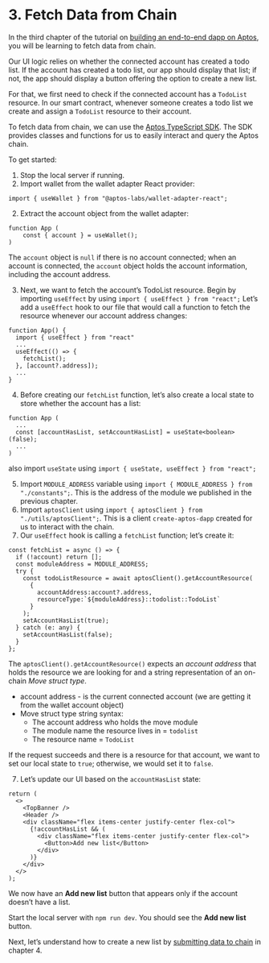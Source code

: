 
# 3. Fetch Data from Chain

In the third chapter of the tutorial on [building an end-to-end dapp on Aptos](../build-e2e-dapp.mdx), you will be learning to fetch data from chain.

Our UI logic relies on whether the connected account has created a todo list. If the account has created a todo list, our app should display that list; if not, the app should display a button offering the option to create a new list.

For that, we first need to check if the connected account has a `TodoList` resource. In our smart contract, whenever someone creates a todo list we create and assign a `TodoList` resource to their account.

To fetch data from chain, we can use the [Aptos TypeScript SDK](../../sdks/ts-sdk.mdx). The SDK provides classes and functions for us to easily interact and query the Aptos chain.

To get started:

1. Stop the local server if running.
2. Import wallet from the wallet adapter React provider:

```tsx filename="App.tsx"
import { useWallet } from "@aptos-labs/wallet-adapter-react";
```

2. Extract the account object from the wallet adapter:

```tsx filename="App.tsx"
function App (
	const { account } = useWallet();
)
```

The `account` object is `null` if there is no account connected; when an account is connected, the `account` object holds the account information, including the account address.

3. Next, we want to fetch the account’s TodoList resource.
   Begin by importing `useEffect` by using `import { useEffect } from "react";`
   Let’s add a `useEffect` hook to our file that would call a function to fetch the resource whenever our account address changes:

```tsx filename="App.tsx"
function App() {
  import { useEffect } from "react"
  ...
  useEffect(() => {
    fetchList();
  }, [account?.address]);
  ...
}
```

4. Before creating our `fetchList` function, let’s also create a local state to store whether the account has a list:

```tsx filename="App.tsx"
function App (
  ...
  const [accountHasList, setAccountHasList] = useState<boolean>(false);
  ...
)
```

also import `useState` using
`import { useState, useEffect } from "react";` 

5. Import `MODULE_ADDRESS` variable using `import { MODULE_ADDRESS } from "./constants";`. This is the address of the module we published in the previous chapter.
6. Import `aptosClient` using `import { aptosClient } from "./utils/aptosClient";`. This is a client `create-aptos-dapp` created for us to interact with the chain.
7. Our `useEffect` hook is calling a `fetchList` function; let’s create it:

```tsx filename="App.tsx"
const fetchList = async () => {
  if (!account) return [];
  const moduleAddress = MODULE_ADDRESS;
  try {
    const todoListResource = await aptosClient().getAccountResource(
      {
        accountAddress:account?.address,
        resourceType:`${moduleAddress}::todolist::TodoList`
      }
    );
    setAccountHasList(true);
  } catch (e: any) {
    setAccountHasList(false);
  }
};
```

The `aptosClient().getAccountResource()` expects an _account address_ that holds the resource we are looking for and a string representation of an on-chain _Move struct type_.

- account address - is the current connected account (we are getting it from the wallet account object)
- Move struct type string syntax:
  - The account address who holds the move module
  - The module name the resource lives in = `todolist`
  - The resource name = `TodoList`

If the request succeeds and there is a resource for that account, we want to set our local state to `true`; otherwise, we would set it to `false`.

7. Let’s update our UI based on the `accountHasList` state:

```tsx filename="App.tsx"
return (
  <>
    <TopBanner />
    <Header />
    <div className="flex items-center justify-center flex-col">
      {!accountHasList && (
        <div className="flex items-center justify-center flex-col">
          <Button>Add new list</Button>
        </div>
      )}
    </div>
  </>
);
```

We now have an **Add new list** button that appears only if the account doesn’t have a list.

Start the local server with `npm run dev`. You should see the **Add new list** button.

Next, let’s understand how to create a new list by [submitting data to chain](4-submit-data-to-chain.mdx) in chapter 4.
